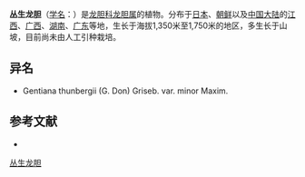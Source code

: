 {{Speciesbox
| name = 丛生龙胆
| status = 
| status_system = 
| image =Gentiana thunbergii in Mount Gozaisho.JPG
| genus = Gentiana
| species = thunbergii
| authority = (G. Don) Griseb.
}}

'''丛生龙胆'''（[[学名|学名]]：{{lang|la|''Gentiana thunbergii''}}）是[[龙胆科|龙胆科]][[龙胆属|龙胆属]]的植物。分布于[[日本|日本]]、[[朝鲜|朝鲜]]以及[[中国大陆|中国大陆]]的[[江西|江西]]、[[广西|广西]]、[[湖南|湖南]]、[[广东|广东]]等地，生长于海拔1,350米至1,750米的地区，多生长于山坡，目前尚未由人工引种栽培。

== 异名 ==
* Gentiana thunbergii (G. Don) Griseb. var. minor Maxim.

== 参考文献 ==
<div class="references-small">
* {{cite web| url =http://www.bioinfo.cn/db05/KmzwSpecies.php?action=view&id=8619| title =丛生龙胆| work =《中国高等植物数据库全库》| publisher =中国科学院微生物研究所| author =昆明植物研究所| accessdate =2009-02-24| deadurl =yes| archiveurl =https://web.archive.org/web/20160305041303/http://www.bioinfo.cn/db05/KmzwSpecies.php?action=view&id=8619| archivedate =2016-03-05}}
</div>

{{commons|Gentiana thunbergii}}
{{Taxonbar|from=Q10869340}}

[[Category:龙胆属|丛生龙胆]]


{{植物小作品}}